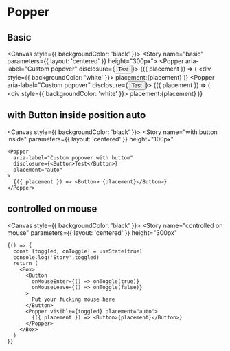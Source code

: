 
<Meta title="Components/Popper" component={Popper} />

# Popper

## Basic

<Canvas style={{ backgroundColor: 'black' }}>
  <Story name="basic" parameters={{ layout: 'centered' }} height="300px">
    <Box>
      <Popper aria-label="Custom popover" disclosure={<Button>Test</Button>}>
        {({ placement }) => (
          <div style={{ backgroundColor: 'white' }}> placement:{placement}</div>
        )}
      </Popper>
      <Popper aria-label="Custom popover" disclosure={<Button>Test</Button>}>
        {({ placement }) => (
          <div style={{ backgroundColor: 'white' }}> placement:{placement}</div>
        )}
      </Popper>
    </Box>
  </Story>
</Canvas>

## with Button inside position auto

<Canvas style={{ backgroundColor: 'black' }}>
  <Story
    name="with button inside"
    parameters={{ layout: 'centered' }}
    height="100px"
  >
    <Popper
      aria-label="Custom popover with buttom"
      disclosure={<Button>Test</Button>}
      placement="auto"
    >
      {({ placement }) => <Button> {placement}</Button>}
    </Popper>
  </Story>
</Canvas>

## controlled on mouse

<Canvas style={{ backgroundColor: 'black' }}>
  <Story
    name="controlled on mouse"
    parameters={{ layout: 'centered' }}
    height="300px"
  >
    {() => {
      const [toggled, onToggle] = useState(true)
      console.log('Story',toggled)
      return (
        <Box>
          <Button
            onMouseEnter={() => onToggle(true)}
            onMouseLeave={() => onToggle(false)}
          >
            Put your fucking mouse here
          </Button>
          <Popper visible={toggled} placement="auto">
            {({ placement }) => <Button>{placement}</Button>}
          </Popper>
        </Box>
      )
    }}
  </Story>
</Canvas>
